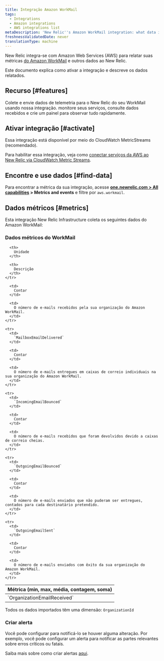 ```yaml
---
title: Integração Amazon WorkMail
tags:
  - Integrations
  - Amazon integrations
  - AWS integrations list
metaDescription: 'New Relic''s Amazon WorkMail integration: what data it reports and how to enable it.'
freshnessValidatedDate: never
translationType: machine
---
```


New Relic integra-se com Amazon Web Services (AWS) para relatar suas métricas [do Amazon WorkMail](https://aws.amazon.com/workmail/) e outros dados ao New Relic.

Este documento explica como ativar a integração e descreve os dados relatados.

## Recurso [#features]

Colete e envie dados de telemetria para o New Relic do seu WorkMail usando nossa integração. monitore seus serviços, consulte dados recebidos e crie um painel para observar tudo rapidamente.

## Ativar integração [#activate]

Essa integração está disponível por meio do CloudWatch MetricStreams (recomendado).

Para habilitar essa integração, veja como [conectar serviços da AWS ao New Relic via CloudWatch Metric Streams](/docs/infrastructure/amazon-integrations/connect/aws-metric-stream-setup/).

## Encontre e use dados [#find-data]

Para encontrar a métrica da sua integração, acesse <DNT>**[one.newrelic.com &gt; All capabilities](https://one.newrelic.com/all-capabilities) &gt; Metrics and events**</DNT> e filtre por `aws.workmail`.

## Dados métricos [#metrics]

Esta integração New Relic Infrastructure coleta os seguintes dados do Amazon WorkMail:

### Dados métricos do WorkMail

<table>
  <thead>
    <tr>
      <th style={{ width: "200px" }}>
        Métrica (min, max, média, contagem, soma)
      </th>

      <th>
        Unidade
      </th>

      <th>
        Descrição
      </th>
    </tr>
  </thead>

  <tbody>
    <tr>
      <td>
        `OrganizationEmailReceived`
      </td>

      <td>
        Contar
      </td>

      <td>
        O número de e-mails recebidos pela sua organização do Amazon WorkMail.
      </td>
    </tr>

    <tr>
      <td>
        `MailboxEmailDelivered`
      </td>

      <td>
        Contar
      </td>

      <td>
        O número de e-mails entregues em caixas de correio individuais na sua organização do Amazon WorkMail.
      </td>
    </tr>

    <tr>
      <td>
        `IncomingEmailBounced`
      </td>

      <td>
        Contar
      </td>

      <td>
        O número de e-mails recebidos que foram devolvidos devido a caixas de correio cheias.
      </td>
    </tr>

    <tr>
      <td>
        `OutgoingEmailBounced`
      </td>

      <td>
        Contar
      </td>

      <td>
        O número de e-mails enviados que não puderam ser entregues, contados para cada destinatário pretendido.
      </td>
    </tr>

    <tr>
      <td>
        `OutgoingEmailSent`
      </td>

      <td>
        Contar
      </td>

      <td>
        O número de e-mails enviados com êxito da sua organização do Amazon WorkMail.
      </td>
    </tr>
  </tbody>
</table>

Todos os dados importados têm uma dimensão: `OrganizationId`

### Criar alerta

Você pode configurar <InlinePopover type="alerts" />para notificá-lo se houver alguma alteração. Por exemplo, você pode configurar um alerta para notificar as partes relevantes sobre erros críticos ou fatais.

Saiba mais sobre como criar alertas [aqui](/docs/alerts-applied-intelligence/new-relic-alerts/learn-alerts/introduction-alerts/).